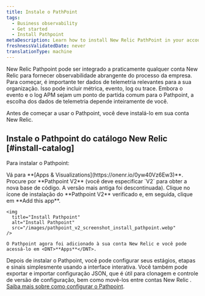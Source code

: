```yaml
---
title: Instale o PathPoint
tags:
  - Business observability
  - Get started
  - Install Pathpoint
metaDescription: Learn how to install New Relic PathPoint in your account.
freshnessValidatedDate: never
translationType: machine
---
```


New Relic Pathpoint pode ser integrado a praticamente qualquer conta New Relic para fornecer observabilidade abrangente do processo da empresa. Para começar, é importante ter dados de telemetria relevantes para a sua organização. Isso pode incluir métrica, evento, log ou trace. Embora o evento e o log APM sejam um ponto de partida comum para o Pathpoint, a escolha dos dados de telemetria depende inteiramente de você.

Antes de começar a usar o Pathpoint, você deve instalá-lo em sua conta New Relic.

## Instale o Pathpoint do catálogo New Relic [#install-catalog]

Para instalar o Pathpoint:

<Steps>
  <Step>
    Vá para <DNT>**[Apps & Visualizations](https://onenr.io/0yw40Vz6Ew3)**</DNT>.
  </Step>

  <Step>
    Procure por <DNT>**Pathpoint V2**</DNT> (você deve especificar `V2` para obter a nova base de código. A versão mais antiga foi descontinuada).
  </Step>

  <Step>
    Clique no ícone de instalação do <DNT>**Pathpoint V2**</DNT> verificado e, em seguida, clique em <DNT>**Add this app**</DNT>.

    <img
      title="Install Pathpoint"
      alt="Install Pathpoint"
      src="/images/pathpoint_v2_screenshot_install_pathpoint.webp"
    />

    O Pathpoint agora foi adicionado à sua conta New Relic e você pode acessá-lo em <DNT>**Apps**</DNT>.
  </Step>
</Steps>

Depois de instalar o Pathpoint, você pode configurar seus estágios, etapas e sinais simplesmente usando a interface interativa. Você também pode exportar e importar configuração JSON, que é útil para clonagem e controle de versão de configuração, bem como movê-los entre contas New Relic . [Saiba mais sobre como configurar o Pathpoint](/docs/new-relic-solutions/business-observability/intro-pathpoint/).
